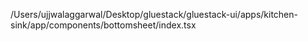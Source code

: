 /Users/ujjwalaggarwal/Desktop/gluestack/gluestack-ui/apps/kitchen-sink/app/components/bottomsheet/index.tsx